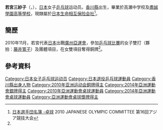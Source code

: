 {{noteTA|G1=Table Tennis}}
{{Infobox 乒乓球
| playername = 若宮三紗子
| image = 
| imagesize = 
| caption = 
| fullname =
| nicknames =
| nationality ={{JPN}}
| residence =
| deathdate =
| deathplace =
| playingstyle=左手
| equipment =
| hrank=[[ITTF|ITTF]]第24名 (2015年2月)<ref>{{cite web |url=http://www.ittf.com/ittf_ranking/world_ranking_per_name.asp?FormName=Search&FormAction=search&s_vName=Misako&s_Gender=W&Siniors=1&U18=&U21=&U15= |title=World ranking Record for WAKAMIYA Misako (JPN) |publisher=ITTF |accessdate=2011-05-14 |deadurl=yes |archiveurl=https://web.archive.org/web/20160307154144/http://www.ittf.com/ittf_ranking/world_ranking_per_name.asp?FormName=Search&FormAction=search&s_vName=Misako&s_Gender=W&Siniors=1&U18=&U21=&U15= |archivedate=2016-03-07 }}{{en}}</ref>
| club = 日本生命相互保険会社
| birthdate ={{birth_date_and_age|1989|6|23}}<ref name="廣州亞運">[http://www.gz2010.cn/info/CHN/ZB/ZBB101A_TT@@@@@@@@@@@@@@@CHN_number=231298.htm 2010年廣州亞運會官方網站 乒乓球 - 若宫三纱子 - 简历]</ref>
| birthplace ={{JPN}}[[香川縣|香川縣]][[仲多度郡|仲多度郡]][[多度津町|多度津町]]
| height = {{height|m=1.53}}<ref name="廣州亞運"/>
| weight = {{weight|kg=48}}<ref name="廣州亞運"/>
| medaltemplates =
{{MedalSport | 女子[[乒乓球|乒乓球]]}}
{{MedalCountry|{{JPN}}}}
{{MedalCompetition | [[世界乒乓球錦標賽|世界乒乓球錦標賽]]}}
{{MedalSilver | [[2016年世界乒乓球團體錦標賽|2016年 吉隆坡]] | 女子團體}}
{{MedalCompetition | [[亞洲運動會|亞洲運動會]]}}
{{MedalSilver | [[2014年亞洲運動會|2014年 仁川]] | [[2014年亞洲運動會乒乓球比賽|女子團體]]}}
{{MedalBronze | [[2010年亞洲運動會|2010年 廣州]] | [[2010年亞洲運動會乒乓球比賽|女子雙打]]}}
{{MedalCompetition | [[亞洲乒乓球錦標賽|亞洲乒乓球錦標賽]]}}
{{MedalSilver | [[2015年亞洲乒乓球錦標賽|2015年 芭達雅]] | 女子團體}}
{{MedalBronze | [[2012年亞洲乒乓球錦標賽|2012年 澳門]] | 混合雙打}}
{{MedalBronze | [[2012年亞洲乒乓球錦標賽|2012年 澳門]] | 女子團體}}
{{MedalBronze | [[2015年亞洲乒乓球錦標賽|2015年 芭達雅]] | 混合雙打}}
}}
{{japanese|japanese=若宮 三紗子|kana=わかみや みさこ|romaji=WAKAMIYA Misako}}

'''若宮三紗子'''（{{lang|ja|'''わかみや みさこ'''}}，{{bd|1989年|6月23日|catIdx=WAKAMIYA}}），[[日本|日本]]女子[[乒乓球|乒乓球]]运动员。[[香川縣|香川縣]]出生，畢業於高瀬中学校及[[盡誠學園高等學校|盡誠學園高等學校]]，現隸屬於[[日本生命相互保险会社|日本生命相互保险会社]]<ref>[http://www.joc.or.jp/int_games/asia/2010/pdf/member/17_tabletennis.pdf 日本選手団名簿 -卓球] {{Wayback|url=http://www.joc.or.jp/int_games/asia/2010/pdf/member/17_tabletennis.pdf |date=20111018002942 }}2010 JAPANESE OLYMPIC COMMITTEE  第16回アジア競技大会{{ja}}</ref>。

==簡歷==
2010年11月，若宮代表[[2010年亞洲運動會日本代表團|日本]]出戰[[廣州|廣州]][[2010年亞洲運動會|亞運會]]，參加[[2010年亞洲運動會乒乓球比賽|乒乓球比賽]]的女子雙打（夥拍：[[藤井寬子|藤井寬子]]）及團體項目，在女雙項目奪得銅牌<ref name="廣州亞運"/>。

==參考資料==
{{reflist}}

{{DEFAULTSORT:WAKAMIYA Misako}}

[[Category:日本女子乒乓球运动员|Category:日本女子乒乓球运动员]]
[[Category:日本退役乒乓球運動員|Category:日本退役乒乓球運動員]]
[[Category:香川縣出身人物|Category:香川縣出身人物]]
[[Category:2010年亚洲运动会銅牌得主|Category:2010年亚洲运动会銅牌得主]]
[[Category:2014年亞洲運動會銀牌得主|Category:2014年亞洲運動會銀牌得主]]
[[Category:2010年亞洲運動會桌球運動員|Category:2010年亞洲運動會桌球運動員]]
[[Category:2014年亞洲運動會桌球運動員|Category:2014年亞洲運動會桌球運動員]]
[[Category:亞洲運動會桌球獎牌得主|Category:亞洲運動會桌球獎牌得主]]